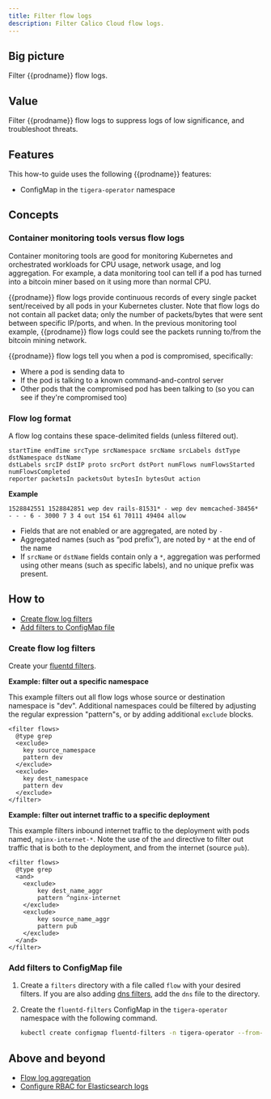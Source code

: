 ```yaml
---
title: Filter flow logs
description: Filter Calico Cloud flow logs. 
---
```


## Big picture

Filter {{prodname}} flow logs. 

## Value

Filter {{prodname}} flow logs to suppress logs of low significance, and troubleshoot threats.  

## Features

This how-to guide uses the following {{prodname}} features:

- ConfigMap in the `tigera-operator` namespace

## Concepts

### Container monitoring tools versus flow logs

Container monitoring tools are good for monitoring Kubernetes and orchestrated workloads for CPU usage, network usage, and log aggregation. For example, a data monitoring tool can tell if a pod has turned into a bitcoin miner based on it using more than normal CPU.  

{{prodname}} flow logs provide continuous records of every single packet sent/received by all pods in your Kubernetes cluster. Note that flow logs do not contain all packet data; only the number of packets/bytes that were sent between specific IP/ports, and when. In the previous monitoring tool example, {{prodname}} flow logs could see the packets running to/from the bitcoin mining network.

{{prodname}} flow logs tell you when a pod is compromised, specifically:
- Where a pod is sending data to
- If the pod is talking to a known command-and-control server
- Other pods that the compromised pod has been talking to (so you can see if they're compromised too)

### Flow log format

A flow log contains these space-delimited fields (unless filtered out).

```
startTime endTime srcType srcNamespace srcName srcLabels dstType dstNamespace dstName 
dstLabels srcIP dstIP proto srcPort dstPort numFlows numFlowsStarted numFlowsCompleted 
reporter packetsIn packetsOut bytesIn bytesOut action
```
**Example**

```
1528842551 1528842851 wep dev rails-81531* - wep dev memcached-38456* - - - 6 - 3000 7 3 4 out 154 61 70111 49404 allow
```
- Fields that are not enabled or are aggregated, are noted by `-` 
- Aggregated names (such as “pod prefix”), are noted by `*` at the end of the name
- If `srcName` or `dstName` fields contain only a `*`, aggregation was performed using other means (such as specific labels), and no unique prefix was present.

## How to

- [Create flow log filters](#create-flow-log-filters)
- [Add filters to ConfigMap file](#add-filters-to-configmap-file)

### Create flow log filters

Create your [fluentd filters](https://docs.fluentd.org/filter/grep). 

**Example: filter out a specific namespace**
  
This example filters out all flow logs whose source or destination namespace is "dev". Additional namespaces could be filtered by adjusting the regular expression "pattern"s, or by adding additional `exclude` blocks.

  ```
  <filter flows>
    @type grep
    <exclude>
      key source_namespace
      pattern dev
    </exclude>
    <exclude>
      key dest_namespace
      pattern dev
    </exclude>
  </filter>
  ```
**Example: filter out internet traffic to a specific deployment**
  
This example filters inbound internet traffic to the deployment with pods named, `nginx-internet-*`. Note the use of the `and` directive to filter out traffic that is both to the deployment, and from the internet (source `pub`).

  ```
  <filter flows>
    @type grep
    <and>
      <exclude>
          key dest_name_aggr
          pattern ^nginx-internet
      </exclude>
      <exclude>
          key source_name_aggr
          pattern pub
      </exclude>
    </and>
  </filter>
  ```
### Add filters to ConfigMap file

1. Create a `filters` directory with a file called `flow` with your desired filters. If you are also adding [dns filters](../dns/filtering-dns.mdx), add the `dns` file to the directory.

1. Create the `fluentd-filters` ConfigMap in the `tigera-operator` namespace with the following command.

   ```bash
   kubectl create configmap fluentd-filters -n tigera-operator --from-file=filters
   ```

## Above and beyond

- [Flow log aggregation](aggregation.mdx)
- [Configure RBAC for Elasticsearch logs](../rbac-elasticsearch.mdx)
